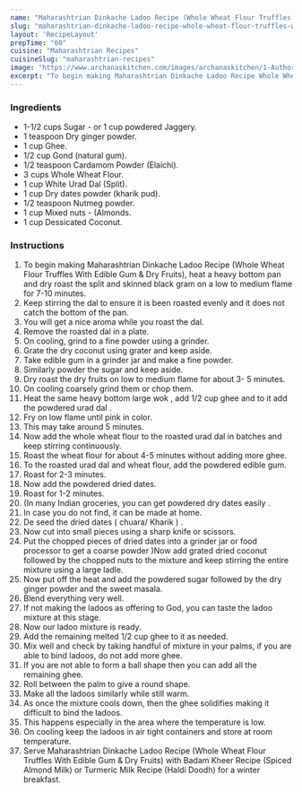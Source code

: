 ---
name: "Maharashtrian Dinkache Ladoo Recipe (Whole Wheat Flour Truffles With Edible Gum & Dry Fruits)"
slug: "maharashtrian-dinkache-ladoo-recipe-whole-wheat-flour-truffles-with-edible-gum-dry-fruits"
layout: 'RecipeLayout'
prepTime: "60"
cuisine: "Maharashtrian Recipes"
cuisineSlug: "maharashtrian-recipes"
image: "https://www.archanaskitchen.com/images/archanaskitchen/1-Author/poonampagar-gmail.com/Whole_Wheat_Flour_Truffles_with_Edible_gum_and_Dry_Fruits__Dinkache_Ladu.jpg"
excerpt: "To begin making Maharashtrian Dinkache Ladoo Recipe Whole Wheat Flour Truffles With Edible Gum  Dry Fruits, heat a heavy bottom pan and dry roast the split and skinned black gram on a low to medium flame for 7-10 minutes"
---

### Ingredients

- 1-1/2 cups Sugar - or 1 cup powdered Jaggery.
- 1 teaspoon Dry ginger powder.
- 1 cup Ghee.
- 1/2 cup Gond (natural gum).
- 1/2 teaspoon Cardamom Powder (Elaichi).
- 3 cups Whole Wheat Flour.
- 1 cup White Urad Dal (Split).
- 1 cup Dry dates powder (kharik pud).
- 1/2 teaspoon Nutmeg powder.
- 1 cup Mixed nuts - (Almonds.
- 1 cup Dessicated Coconut.

### Instructions

1. To begin making Maharashtrian Dinkache Ladoo Recipe (Whole Wheat Flour Truffles With Edible Gum & Dry Fruits), heat a heavy bottom pan and dry roast the split and skinned black gram on a low to medium flame for 7-10 minutes.
1. Keep stirring the dal to ensure it is been roasted evenly and it does not catch the bottom of the pan.
1. You will get a nice aroma while you roast the dal.
1. Remove the roasted dal in a plate.
1. On cooling, grind to a fine powder using a grinder.
1. Grate the dry coconut using grater and keep aside.
1. Take edible gum in a grinder jar and make a fine powder.
1. Similarly powder the sugar and keep aside.
1. Dry roast the dry fruits on low to medium flame for about 3- 5 minutes.
1. On cooling coarsely grind them or chop them.
1. Heat the same heavy bottom large wok , add 1/2 cup ghee and to it add the powdered urad dal .
1. Fry on low flame until pink in color.
1. This may take around 5 minutes.
1.    Now add the whole wheat flour to the roasted urad dal in batches and keep stirring continuously.
1. Roast the wheat flour for about 4-5 minutes without adding more ghee.
1. To the roasted urad dal and wheat flour, add the powdered edible gum.
1. Roast for 2-3 minutes.
1. Now add the powdered dried dates.
1. Roast for 1-2 minutes.
1. (In many Indian groceries, you can get powdered dry dates easily .
1. In case you do not find, it can be made at home.
1. De seed the dried dates ( chuara/ Kharik ) .
1. Now cut into small pieces using a sharp knife or scissors.
1. Put the chopped pieces of dried dates into a grinder jar or food processor to get a coarse powder )Now add grated dried coconut followed by the chopped nuts to the mixture and keep stirring the entire mixture using a large ladle.
1. Now put off the heat and add the powdered sugar followed by the dry ginger powder and the sweet masala.
1. Blend everything very well.
1. If not making the ladoos as offering to God, you can taste the ladoo mixture at this stage.
1. Now our ladoo mixture is ready.
1. Add the remaining melted 1/2 cup ghee to it as needed.
1.  Mix well and check by taking handful of mixture in your palms, if you are able to bind ladoos, do not add more ghee.
1. If you are not able to form  a ball shape then you can add all the remaining ghee.
1. Roll between the palm to give a round shape.
1. Make all the ladoos similarly while still warm.
1. As once the mixture cools down, then the ghee solidifies making it difficult to bind the ladoos.
1. This happens especially in the area where the temperature is low.
1. On cooling keep the ladoos in air tight containers and store at room temperature.
1. Serve Maharashtrian Dinkache Ladoo Recipe (Whole Wheat Flour Truffles With Edible Gum & Dry Fruits) with Badam Kheer Recipe (Spiced Almond Milk) or Turmeric Milk Recipe (Haldi Doodh) for a winter breakfast.
